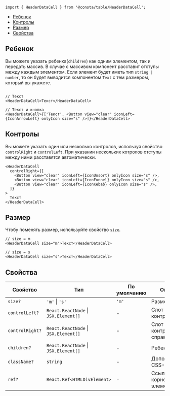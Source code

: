 

```tsx
import { HeaderDataCell } from '@consta/table/HeaderDataCell';
```

<MdxMenu>

- [Ребенок](#ребенок)
- [Контролы](#контролы)
- [Размер](#размер)
- [Свойства](#свойства)

</MdxMenu>

## Ребенок

Вы можете указать ребенка(`children`) как одним элементом, так и передать массив. В случае с массивом компонент расставит отступы между каждым элементом.
Если элемент будет иметь тип `string | number`, то он будет выводится компонентом `Text` с тем размером, который вы укажете.

<MdxTabs>

```tsx

// Текст
<HeaderDataCell>Текст</HeaderDataCell>

// Текст и кнопка
<HeaderDataCell>{['Текст', <Button view="clear" iconLeft={IconArrowLeft} onlyIcon size="s" />]}</HeaderDataCell>
```

<HeaderDataCellExampleChildren />

</MdxTabs>

## Контролы

Вы можете указать один или несколько контролов, используя свойство `controlRight` и `controlLeft`. При указании нескольких котролов отступы между ними расставятся автоматически.

<MdxTabs>

```tsx
<HeaderDataCell
  controlRight={[
    <Button view="clear" iconLeft={IconUnsort} onlyIcon size="s" />,
    <Button view="clear" iconLeft={IconFunnel} onlyIcon size="s" />,
    <Button view="clear" iconLeft={IconKebab} onlyIcon size="s" />,
  ]}
>
  Текст
</HeaderDataCell>
```

<HeaderDataCellExampleControls />

</MdxTabs>

## Размер

Чтобу поменять размер, используйте свойство `size`.

<MdxTabs>

```tsx
// size = m
<HeaderDataCell size="m">Текст</HeaderDataCell>

// size = s
<HeaderDataCell size="s">Текст</HeaderDataCell>
```

<HeaderDataCellExampleSize />

</MdxTabs>

## Свойства

| Свойство        | Тип                                      | По умолчанию | Описание                       |
| --------------- | ---------------------------------------- | ------------ | ------------------------------ |
| `size?`         | `'m'` &#124; `'s'`                       | `'m'`        | Размер                         |
| `controlLeft?`  | `React.ReactNode` &#124; `JSX.Element[]` | -            | Слот для контролов слева       |
| `controlRight?` | `React.ReactNode` &#124; `JSX.Element[]` | -            | Слот для контролов справа      |
| `children?`     | `React.ReactNode` &#124; `JSX.Element[]` | -            | Ребенок                        |
| `className?`    | `string`                                 | -            | Дополнительный CSS-класс       |
| `ref?`          | `React.Ref<HTMLDivElement>`              | -            | Ссылка на корневой DOM-элемент |
